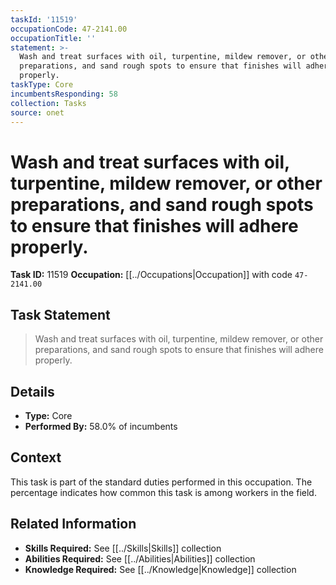 ```yaml
---
taskId: '11519'
occupationCode: 47-2141.00
occupationTitle: ''
statement: >-
  Wash and treat surfaces with oil, turpentine, mildew remover, or other
  preparations, and sand rough spots to ensure that finishes will adhere
  properly.
taskType: Core
incumbentsResponding: 58
collection: Tasks
source: onet
---
```

# Wash and treat surfaces with oil, turpentine, mildew remover, or other preparations, and sand rough spots to ensure that finishes will adhere properly.

**Task ID:** 11519
**Occupation:** [[../Occupations|Occupation]] with code `47-2141.00`

## Task Statement

> Wash and treat surfaces with oil, turpentine, mildew remover, or other preparations, and sand rough spots to ensure that finishes will adhere properly.

## Details

- **Type:** Core
- **Performed By:** 58.0% of incumbents

## Context

This task is part of the standard duties performed in this occupation. The percentage indicates how common this task is among workers in the field.

## Related Information

- **Skills Required:** See [[../Skills|Skills]] collection
- **Abilities Required:** See [[../Abilities|Abilities]] collection
- **Knowledge Required:** See [[../Knowledge|Knowledge]] collection
